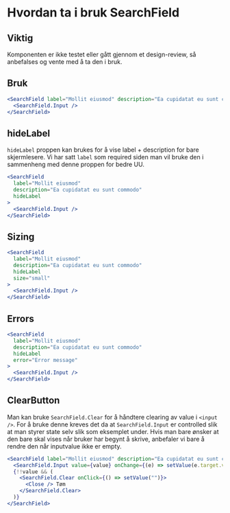


<Meta title="ds-react/form/search-field/intro" />

# Hvordan ta i bruk SearchField

## Viktig

Komponenten er ikke testet eller gått gjennom et design-review, så anbefalses og vente med å ta den i bruk.

## Bruk

```jsx
<SearchField label="Mollit eiusmod" description="Ea cupidatat eu sunt commodo">
  <SearchField.Input />
</SearchField>
```

<Canvas>
  <SearchField
    label="Mollit eiusmod"
    description="Ea cupidatat eu sunt commodo"
  >
    <SearchField.Input />
  </SearchField>
</Canvas>

## hideLabel

`hideLabel` proppen kan brukes for å vise label + description for bare skjermlesere.
Vi har satt `label` som required siden man vil bruke den i sammenheng med denne proppen for bedre UU.

```jsx
<SearchField
  label="Mollit eiusmod"
  description="Ea cupidatat eu sunt commodo"
  hideLabel
>
  <SearchField.Input />
</SearchField>
```

<Canvas>
  <SearchField
    label="Mollit eiusmod"
    description="Ea cupidatat eu sunt commodo"
    hideLabel
  >
    <SearchField.Input />
  </SearchField>
</Canvas>

## Sizing

```jsx
<SearchField
  label="Mollit eiusmod"
  description="Ea cupidatat eu sunt commodo"
  hideLabel
  size="small"
>
  <SearchField.Input />
</SearchField>
```

<Canvas>
  <SearchField
    label="Mollit eiusmod"
    description="Ea cupidatat eu sunt commodo"
    hideLabel
    size="small"
  >
    <SearchField.Input />
  </SearchField>
</Canvas>

## Errors

```jsx
<SearchField
  label="Mollit eiusmod"
  description="Ea cupidatat eu sunt commodo"
  hideLabel
  error="Error message"
>
  <SearchField.Input />
</SearchField>
```

<Canvas>
  <SearchField
    label="Mollit eiusmod"
    description="Ea cupidatat eu sunt commodo"
    hideLabel
    error="Error message"
  >
    <SearchField.Input />
  </SearchField>
</Canvas>

## ClearButton

Man kan bruke `SearchField.Clear` for å håndtere clearing av value i `<input />`. For å bruke denne
kreves det da at `SearchField.Input` er controlled slik at man styrer state selv slik som eksemplet under.
Hvis man bare ønsker at den bare skal vises når bruker har begynt å skrive, anbefaler vi bare å rendre
den når inputvalue ikke er empty.

```jsx
<SearchField label="Mollit eiusmod" description="Ea cupidatat eu sunt commodo">
  <SearchField.Input value={value} onChange={(e) => setValue(e.target.value)} />
  {!!value && (
    <SearchField.Clear onClick={() => setValue("")}>
      <Close /> Tøm
    </SearchField.Clear>
  )}
</SearchField>
```

<Canvas>
  <div>
    <Example />
    <Example size="small" />
  </div>
</Canvas>
